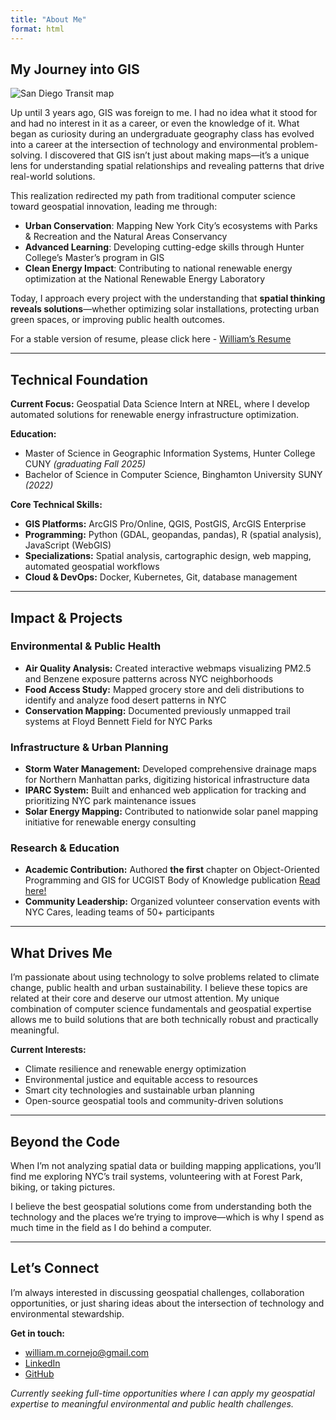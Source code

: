 ```yaml
---
title: "About Me"
format: html
---
```



## My Journey into GIS


```{=html}
<div id="mypic">
  <img class = 'img1' src="pictures/Download.jpg" alt="San Diego Transit map" loading="lazy".rounded .shadow>
</div>
```



Up until 3 years ago, GIS was foreign to me. I had no idea what it stood for and had no interest in it as a career, or even the knowledge of it. What began as curiosity during an undergraduate geography class has evolved into a career at the intersection of technology and environmental problem-solving. I discovered that GIS isn't just about making maps—it’s a unique lens for understanding spatial relationships and revealing patterns that drive real-world solutions.


This realization redirected my path from traditional computer science toward geospatial innovation, leading me through:

-   **Urban Conservation**: Mapping New York City's ecosystems with Parks & Recreation and the Natural Areas Conservancy\
-   **Advanced Learning**: Developing cutting-edge skills through Hunter College's Master's program in GIS\
-   **Clean Energy Impact**: Contributing to national renewable energy optimization at the National Renewable Energy Laboratory

Today, I approach every project with the understanding that **spatial thinking reveals solutions**—whether optimizing solar installations, protecting urban green spaces, or improving public health outcomes.

For a stable version of resume, please click here - <a href="/pictures/William_Cornejo_resume.pdf" target="_blank">William's Resume</a>

------------------------------------------------------------------------

## Technical Foundation

**Current Focus:** Geospatial Data Science Intern at NREL, where I develop automated solutions for renewable energy infrastructure optimization.

**Education:**

-   Master of Science in Geographic Information Systems, Hunter College CUNY *(graduating Fall 2025)*
-   Bachelor of Science in Computer Science, Binghamton University SUNY *(2022)*

**Core Technical Skills:**

-   **GIS Platforms:** ArcGIS Pro/Online, QGIS, PostGIS, ArcGIS Enterprise
-   **Programming:** Python (GDAL, geopandas, pandas), R (spatial analysis), JavaScript (WebGIS)
-   **Specializations:** Spatial analysis, cartographic design, web mapping, automated geospatial workflows
-   **Cloud & DevOps:** Docker, Kubernetes, Git, database management

------------------------------------------------------------------------

## Impact & Projects

### Environmental & Public Health

-   **Air Quality Analysis:** Created interactive webmaps visualizing PM2.5 and Benzene exposure patterns across NYC neighborhoods
-   **Food Access Study:** Mapped grocery store and deli distributions to identify and analyze food desert patterns in NYC
-   **Conservation Mapping:** Documented previously unmapped trail systems at Floyd Bennett Field for NYC Parks

### Infrastructure & Urban Planning

-   **Storm Water Management:** Developed comprehensive drainage maps for Northern Manhattan parks, digitizing historical infrastructure data
-   **IPARC System:** Built and enhanced web application for tracking and prioritizing NYC park maintenance issues
-   **Solar Energy Mapping:** Contributed to nationwide solar panel mapping initiative for renewable energy consulting

### Research & Education

-   **Academic Contribution:** Authored **the first** chapter on Object-Oriented Programming and GIS for UCGIST Body of Knowledge publication <a href="https://gistbok-topics.ucgis.org/PD-01-021" target="_blank">Read here!</a>
-   **Community Leadership:** Organized volunteer conservation events with NYC Cares, leading teams of 50+ participants

------------------------------------------------------------------------

## What Drives Me

I'm passionate about using technology to solve problems related to climate change, public health and urban sustainability. I believe these topics are related at their core and deserve our utmost attention. My unique combination of computer science fundamentals and geospatial expertise allows me to build solutions that are both technically robust and practically meaningful.

**Current Interests:**

-   Climate resilience and renewable energy optimization
-   Environmental justice and equitable access to resources
-   Smart city technologies and sustainable urban planning
-   Open-source geospatial tools and community-driven solutions

------------------------------------------------------------------------

## Beyond the Code

When I'm not analyzing spatial data or building mapping applications, you'll find me exploring NYC's trail systems, volunteering with at Forest Park, biking, or taking pictures.

I believe the best geospatial solutions come from understanding both the technology and the places we're trying to improve—which is why I spend as much time in the field as I do behind a computer.

------------------------------------------------------------------------

## Let's Connect

I'm always interested in discussing geospatial challenges, collaboration opportunities, or just sharing ideas about the intersection of technology and environmental stewardship.

**Get in touch:**

-   [william.m.cornejo\@gmail.com](mailto:william.m.cornejo@gmail.com)
-   <a href="https://www.linkedin.com/in/william-m-cornejo-6393001a2/" target="_blank">LinkedIn</a>
-   <a href="https://github.com/wmcornejo" target="_blank">GitHub</a>

*Currently seeking full-time opportunities where I can apply my geospatial expertise to meaningful environmental and public health challenges.*
